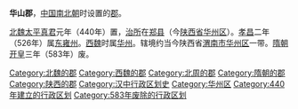 '''华山郡'''，[[中国|中国]][[南北朝|南北朝]]时设置的[[郡|郡]]。

[[北魏|北魏]][[太平真君|太平真君]]元年（440年）置，[[治所|治所]]在[[郑县_(秦国)|郑县]]（今[[陕西省|陕西省]][[华州区|华州区]]）。[[孝昌_(年号)|孝昌]]二年（526年）属[[东雍州_(陕西)|东雍州]]。[[西魏|西魏]]时属[[华州_(西魏)|华州]]。辖境约当今陕西省[[渭南市|渭南市]][[华州区|华州区]]一带。[[隋朝|隋朝]][[开皇|开皇]]三年（583年）废。

{{陕西行政区划小作品}}
{{DEFAULTSORT:H}}
[[Category:北魏的郡|Category:北魏的郡]]
[[Category:西魏的郡|Category:西魏的郡]]
[[Category:北周的郡|Category:北周的郡]]
[[Category:隋朝的郡|Category:隋朝的郡]]
[[Category:陕西的郡|Category:陕西的郡]]
[[Category:汉中行政区划史|Category:汉中行政区划史]]
[[Category:华州区|Category:华州区]]
[[Category:440年建立的行政区划|Category:440年建立的行政区划]]
[[Category:583年废除的行政区划|Category:583年废除的行政区划]]